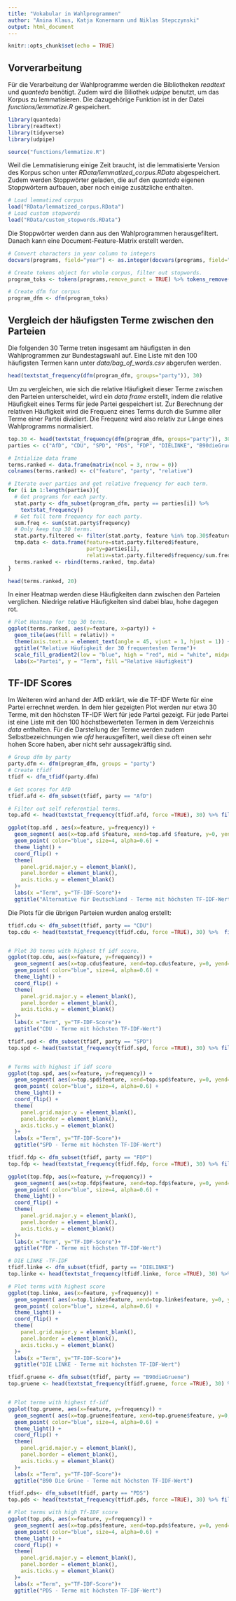 ```yaml
---
title: "Vokabular in Wahlprogrammen"
author: "Anina Klaus, Katja Konermann und Niklas Stepczynski"
output: html_document
---
```


```r
knitr::opts_chunk$set(echo = TRUE)
```

## Vorverarbeitung

Für die Verarbeitung der Wahlprogramme werden die Bibliotheken _readtext_ und _quanteda_ benötigt. Zudem wird die Biliothek _udpipe_ benutzt, um das Korpus zu lemmatisieren. Die dazugehörige Funktion ist in der Datei _functions/lemmatize.R_ gespeichert. <br>


```r
library(quanteda)
library(readtext)
library(tidyverse)
library(udpipe)

source("functions/lemmatize.R")
```

Weil die Lemmatisierung einige Zeit braucht, ist die lemmatisierte Version des Korpus schon unter _RData/lemmatized_corpus.RData_ abgespeichert. Zudem werden Stoppwörter geladen, die auf den _quanteda_ eigenen Stoppwörtern aufbauen, aber noch einige zusätzliche enthalten.

```r
# Load lemmatized corpus
load("RData/lemmatized_corpus.RData")
# Load custom stopwords
load("RData/custom_stopwords.RData")
```

Die Stoppwörter werden dann aus den Wahlprogrammen herausgefiltert. Danach kann eine Document-Feature-Matrix erstellt werden.
```r
# Convert characters in year column to integers
docvars(programs, field="year") <- as.integer(docvars(programs, field="year"))

# Create tokens object for whole corpus, filter out stopwords.
program_toks <- tokens(programs,remove_punct = TRUE) %>% tokens_remove(custom_stops)

# Create dfm for corpus
program_dfm <- dfm(program_toks)
```

## Vergleich der häufigsten Terme zwischen den Parteien
Die folgenden 30 Terme treten insgesamt am häufigsten in den Wahlprogrammen zur Bundestagswahl auf. Eine Liste mit den 100 häufigsten Termen kann unter _data/bag_of_words.csv_ abgerufen werden.
```r
head(textstat_frequency(dfm(program_dfm, groups="party")), 30)
```

Um zu vergleichen, wie sich die relative Häufigkeit dieser Terme zwischen den Parteien unterscheidet, wird ein _data frame_ erstellt, indem die relative Häufigkeit eines Terms für jede Partei gespeichert ist. Zur Berechnung der relativen Häufigkeit wird die Frequenz eines Terms durch die Summe aller Terme einer Partei dividiert. Die Frequenz wird also relativ zur Länge eines Wahlprogramms normalisiert.

```r
top.30 <- head(textstat_frequency(dfm(program_dfm, groups="party")), 30)
parties <- c("AfD", "CDU", "SPD", "PDS", "FDP", "DIELINKE", "B90dieGruene")

# Intialize data frame
terms.ranked <- data.frame(matrix(ncol = 3, nrow = 0))
colnames(terms.ranked) <- c("feature", "party", "relative")

# Iterate over parties and get relative frequency for each term.
for (i in 1:length(parties)){
  # Get programs for each party.
  stat.party <- dfm_subset(program_dfm, party == parties[i]) %>%
    textstat_frequency()
  # Get full term frequency for each party.
  sum.freq <- sum(stat.party$frequency)
  # Only keep top 30 terms.
  stat.party.filtered <- filter(stat.party, feature %in% top.30$feature)
  tmp.data <- data.frame(feature=stat.party.filtered$feature,
                         party=parties[i],
                         relativ=stat.party.filtered$frequency/sum.freq)
  terms.ranked <- rbind(terms.ranked, tmp.data)
}

head(terms.ranked, 20)
```


In einer Heatmap werden diese Häufigkeiten dann zwischen den Parteien verglichen. Niedrige relative Häufigkeiten sind dabei blau, hohe dagegen rot.


```r
# Plot Heatmap for top 30 terms.
ggplot(terms.ranked, aes(y=feature, x=party)) + 
  geom_tile(aes(fill = relativ)) + 
  theme(axis.text.x = element_text(angle = 45, vjust = 1, hjust = 1)) +
  ggtitle("Relative Häufigkeit der 30 frequentesten Terme")+
  scale_fill_gradient2(low = "blue", high = "red", mid = "white", midpoint = 0.009)+
  labs(x="Partei", y = "Term", fill ="Relative Häufigkeit")

```


## TF-IDF Scores

Im Weiteren wird anhand der AfD erklärt, wie die TF-IDF Werte für eine Partei errechnet werden. In dem hier gezeigten Plot werden nur etwa 30 Terme, mit den höchsten TF-IDF Wert für jede Partei gezeigt. Für jede Partei ist eine Liste mit den 100 höchstbewerteten Termen in dem Verzeichnis _data_ enthalten.
Für die Darstellung der Terme werden zudem Selbstbezeichnungen wie _afd_ herausgefiltert, weil diese oft einen sehr hohen Score haben, aber nicht sehr aussagekräftig sind.

```r
# Group dfm by party
party.dfm <- dfm(program_dfm, groups = "party")
# Create tfidf
tfidf <- dfm_tfidf(party.dfm)

# Get scores for AfD
tfidf.afd <- dfm_subset(tfidf, party == "AfD")

# Filter out self referential terms.
top.afd <- head(textstat_frequency(tfidf.afd, force =TRUE), 30) %>% filter(feature != "afd")

```


```r
ggplot(top.afd , aes(x=feature, y=frequency)) +
  geom_segment( aes(x=top.afd $feature, xend=top.afd $feature, y=0, yend=frequency), color="skyblue") +
  geom_point( color="blue", size=4, alpha=0.6) +
  theme_light() +
  coord_flip() +
  theme(
    panel.grid.major.y = element_blank(),
    panel.border = element_blank(),
    axis.ticks.y = element_blank()
  )+
  labs(x ="Term", y="TF-IDF-Score")+
  ggtitle("Alternative für Deutschland - Terme mit höchsten TF-IDF-Wert")

```

Die Plots für die übrigen Parteien wurden analog erstellt:

```r
tfidf.cdu <- dfm_subset(tfidf, party == "CDU")
top.cdu <- head(textstat_frequency(tfidf.cdu, force =TRUE), 30) %>%  filter(!(feature %in%  c("cdu", "csu")))


# Plot 30 terms with highest tf idf score.
ggplot(top.cdu, aes(x=feature, y=frequency)) +
  geom_segment( aes(x=top.cdu$feature, xend=top.cdu$feature, y=0, yend=frequency), color="skyblue") +
  geom_point( color="blue", size=4, alpha=0.6) +
  theme_light() +
  coord_flip() +
  theme(
    panel.grid.major.y = element_blank(),
    panel.border = element_blank(),
    axis.ticks.y = element_blank()
  )+
  labs(x ="Term", y="TF-IDF-Score")+
  ggtitle("CDU - Terme mit höchsten TF-IDF-Wert")

```

```r
tfidf.spd <- dfm_subset(tfidf, party == "SPD")
top.spd <- head(textstat_frequency(tfidf.spd, force =TRUE), 30) %>% filter(!(feature %in%  c("spd")))


# Terms with highest if idf score
ggplot(top.spd, aes(x=feature, y=frequency)) +
  geom_segment( aes(x=top.spd$feature, xend=top.spd$feature, y=0, yend=frequency), color="skyblue") +
  geom_point( color="blue", size=4, alpha=0.6) +
  theme_light() +
  coord_flip() +
  theme(
    panel.grid.major.y = element_blank(),
    panel.border = element_blank(),
    axis.ticks.y = element_blank()
  )+
  labs(x ="Term", y="TF-IDF-Score")+
  ggtitle("SPD - Terme mit höchsten TF-IDF-Wert")

```

```r
tfidf.fdp <- dfm_subset(tfidf, party == "FDP")
top.fdp <- head(textstat_frequency(tfidf.fdp, force =TRUE), 30) %>% filter(!(feature %in%  c("fdp")))

ggplot(top.fdp, aes(x=feature, y=frequency)) +
  geom_segment( aes(x=top.fdp$feature, xend=top.fdp$feature, y=0, yend=frequency), color="skyblue") +
  geom_point( color="blue", size=4, alpha=0.6) +
  theme_light() +
  coord_flip() +
  theme(
    panel.grid.major.y = element_blank(),
    panel.border = element_blank(),
    axis.ticks.y = element_blank()
  )+
  labs(x ="Term", y="TF-IDF-Score")+
  ggtitle("FDP - Terme mit höchsten TF-IDF-Wert")


```

```r
# DIE LINKE -TF-IDF
tfidf.linke <- dfm_subset(tfidf, party == "DIELINKE")
top.linke <- head(textstat_frequency(tfidf.linke, force =TRUE), 30) %>% filter(!(feature %in%  c("dielinke")))

# Plot terms with highest score
ggplot(top.linke, aes(x=feature, y=frequency)) +
  geom_segment( aes(x=top.linke$feature, xend=top.linke$feature, y=0, yend=frequency), color="skyblue") +
  geom_point( color="blue", size=4, alpha=0.6) +
  theme_light() +
  coord_flip() +
  theme(
    panel.grid.major.y = element_blank(),
    panel.border = element_blank(),
    axis.ticks.y = element_blank()
  )+
  labs(x ="Term", y="TF-IDF-Score")+
  ggtitle("DIE LINKE - Terme mit höchsten TF-IDF-Wert")

```

```r
tfidf.gruene <- dfm_subset(tfidf, party == "B90dieGruene")
top.gruene <- head(textstat_frequency(tfidf.gruene, force =TRUE), 30) %>% filter(!(feature %in%  c("b90diegruene")))


# Plot terme with highest tf-idf
ggplot(top.gruene, aes(x=feature, y=frequency)) +
  geom_segment( aes(x=top.gruene$feature, xend=top.gruene$feature, y=0, yend=frequency), color="skyblue") +
  geom_point( color="blue", size=4, alpha=0.6) +
  theme_light() +
  coord_flip() +
  theme(
    panel.grid.major.y = element_blank(),
    panel.border = element_blank(),
    axis.ticks.y = element_blank()
  )+
  labs(x ="Term", y="TF-IDF-Score")+
  ggtitle("B90 Die Grüne - Terme mit höchsten TF-IDF-Wert")
```

```r
tfidf.pds<- dfm_subset(tfidf, party == "PDS")
top.pds <- head(textstat_frequency(tfidf.pds, force =TRUE), 30) %>% filter(!(feature %in%  c("pds", "linkspartei.pds")))

# Plot terms with high Tf-IDF score
ggplot(top.pds, aes(x=feature, y=frequency)) +
  geom_segment( aes(x=top.pds$feature, xend=top.pds$feature, y=0, yend=frequency), color="skyblue") +
  geom_point( color="blue", size=4, alpha=0.6) +
  theme_light() +
  coord_flip() +
  theme(
    panel.grid.major.y = element_blank(),
    panel.border = element_blank(),
    axis.ticks.y = element_blank()
  )+
  labs(x ="Term", y="TF-IDF-Score")+
  ggtitle("PDS - Terme mit höchsten TF-IDF-Wert")
```


